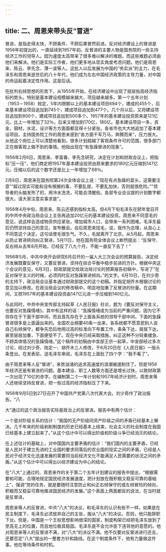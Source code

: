 ```yaml
---
---
---
```

title: 二、周恩来带头反“冒进”
---



冒进，是指走得太快，不顾条件、不顾后果冒然前进。反对经济建设上的冒进是1956年初提出的，一直延续到1957年初。反冒进的主要人物是国务院的一些主持经济工作的领导人。因为速度太高带来了很多难以解决的难题。而这些难题必须由他们来解决。他们是实际工作者，他们更多地从现实角度考虑问题。他们是周恩来、陈云、李先念、薄一波等人。这批人以后发展为中国的“务实派”的主力，在毛泽东和周恩来逝世后的八十年代，他们成为左右中国经济政策的主导力量，对中国的命运起着决定性作用。这是后话。

在批判右倾思想的形势下，从1955年开始，在经济建设中出现了层层抬高经济指标的势头。特别是基本建设规模越来越大，项目越来越多。第一个五年计划（1953－1958）规定，5年内限额以上的基本建设项目694个，建成的455个，后来基本建设项目追加到745个，建成项目追加到477个。几个月以后，又将建设项目追加到800个，建成项目追加到500多个。1957年的基本建设投资原来是121亿元，比上一年增加了32％，后来又增加到170亿，180亿。基本建设项目一多，资金，钢材，水泥，设计等方方面面都显得十分紧张。各省市也大大地追加了基本建设项目。主持国务院工作的周恩来感到“各方面千军万马，奔腾而来”，压力很大。从他这个岗位上可以清楚地看到，很多计划超越了客观条件许可的范围，很多部门正在做客观上做不到的事情。他指出现在“有急躁冒进的现象”。

1956年2月6日，周恩来、李富春、李先念研究，决定在计划和财政会议上，把指标“压一压”，他们商定把1957年基本建设投资由原来要求的180亿元压缩到147亿元。压缩以后的这个数字还是比上一年增加了68％。

2月8日，周恩来在国务院第24次全体会议上说：“现在有点急躁的苗头，这需要注意”“超过现实可能和没有根据的事，不要乱提，不要乱加快，否则就很危险。”“领导者的头脑发热了的，用冷水洗洗，可能会清醒些。各部专业会议提的计划数字都很大，请大家注意实事求是”。

1956年4月中旬，周恩来、陈云还感到指标太高。但4月下旬毛泽东在颐年堂召开的中共中央政治局会议上主张再追加20亿元的基本建设投资。周恩来不同意毛的意见，说这样会造成物资供应紧张，增加城市人口，会带来一系列困难。毛泽东最后仍然坚持自己的意见，宣布散会。会后周恩来找毛，说，我作为总理，从良心上不同意这个决定。这句话使毛很生气。不久，毛就离开了北京。从5月起，周恩来从防止冒进转向纠正冒进，5月11日，他在国务院全体会议上断然提出：“反保守、反右倾从去年8月开始，已经反了八九个月，不能一直反下去了！”

1956年5月，中共中央开会研究6月召开的一届人大三次会议的预算报告，决定经济发展既要反保守，又要反冒进，坚持在综合平衡中稳步前进的方针。根据中央这个会议的意见，6月3日，财政部提交给政治局讨论的预算报告初稿中，写进了“在反对保守主义的时候，必须同时反对急躁冒进倾向。”的文字。6月10日，在刘少奇的主持下，政治局会议基本通过财政部提交的这个初稿。并指定胡乔木根据讨论的意见加以修改。在政治局会议的修改稿中，明显地加重了反冒进的份量。在这期间，又把1957年的基本建设投资由147亿元进一步压缩到140亿元。

与此同时，中共中央宣传部主持起草《人民日报》社论，题为《要反对保守主义，也要反对急躁情绪》。其中有这样的话：“急躁情绪成为当前的严重问题，因为它不但存在于下面干部中间，而且首先存在于上面各系统的领导干部中间，下面的急躁冒进很多是上面逼出来的。全国农业纲要40条一出来，各系统都不愿意民别人说自己右倾保守，都争先恐后地用过高的标准向下布置工作，条条下达，层层下达，甚至层层加重，下面便受不了。现在中央已经采取措施，纠正这种不分轻重缓急、不顾具体情况的急躁情绪。”这个稿件的初稿由中宣部王宗一起草，中宣部经过多次讨论，经过刘少奇、陆定一、胡乔木三人修改，于6月20日在《人民日报》一版头条登出。在发表前，送毛泽东审阅，毛泽东在上面批了四个字：“我不看了”。

由于周恩来等人反“冒进”，来势汹涌的追求高速度的浪潮被遏制住了。但是1956年经济还是有冒进的问题。基本建设、职工人数等方面还是增长过快，以致财政第一次出现了10亿的赤字。在编制第二个一年计划和1957年经济计划时，周恩来等人还继续坚持反冒进，把一些过高的经济指标压了下来。

1956年9月5日到27日召开了中国共产党第八次代表大会。刘少奇作了政治报告。“八

大”通过的这个政治报告实际是政治上的反冒进。报告中有两个估计：

一个是对阶级关系的估计：“我国的无产阶级同资产阶级之间的矛盾已经基本上解决。几千年来的阶级剥削制度的历史已经基本上结束，社会主义的社会制度在我国已经基本上建立起来了。”从这个估计中可以得出阶级和阶级斗争已经消灭的结论。

在上述估计的基础上，对中国国内主要矛盾的估计：“我们国内的主要矛盾，已经是人民对于建立先进的工业国的要求同落后的农业国的现实之间的矛盾，已经是人民对于经济文化迅速发展的需要同当前经济文化不能满足人民需要的状况之间的矛盾。”从这个估计中可以得出以经济建设为中心的结论。

在“八大”上通过的、周恩来作的关于第二个五年计划建议的报告中提出，“根据需要和可能，合理地规定国民经济发展速度，把计划放在既积极又稳妥可靠的基础上”，强调“党的任务，就是要随时注意防止和纠正右倾保守的或左倾冒险的倾向，积极而又稳妥可靠地推进国民经济的发展。”这个表面上两面都反的说法，在当时就是反冒进。

周恩来等人的反冒进，中共“八大”的决议，和毛泽东的认识有些不一样。如果是在民主制度下，毛泽东必须放弃自己的主张，服从“八大”的决议。否则，他只能辞职下台。但是，中国是一个王权思想影响很深的国家，制度构架已经把毛泽东放到了至高无上的位置，而且地位极其稳固。毛泽东是不会允许臣下违背他的意愿的。他对周恩来等人的反冒进不满，对“八大”的决议不满。他不仅要对反冒进进行还击，还要否定“八大”提出的一整套方针和路线。在这个制度条件下，他有力量做这件事。他在等待条件和时机。